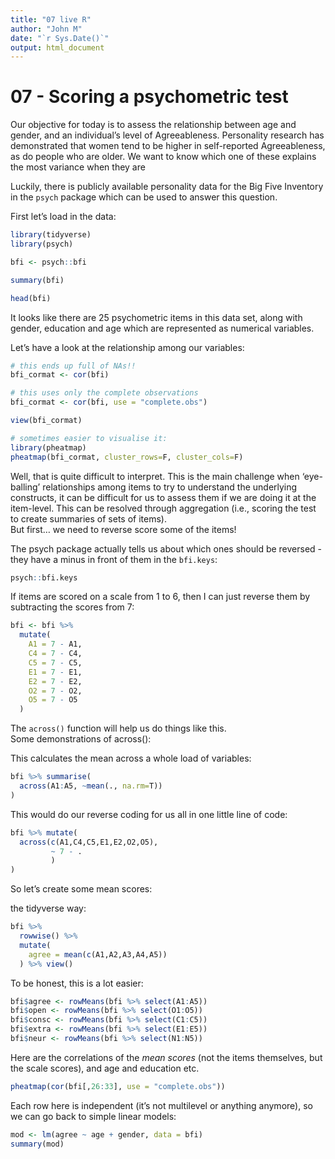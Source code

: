 ```yaml
---
title: "07 live R"
author: "John M"
date: "`r Sys.Date()`"
output: html_document
---
```



# 07 - Scoring a psychometric test

Our objective for today is to assess the relationship between age and gender, and an individual's level of Agreeableness. Personality research has demonstrated that women tend to be higher in self-reported Agreeableness, as do people who are older. We want to know which one of these explains the most variance when they are 

Luckily, there is publicly available personality data for the Big Five Inventory in the `psych` package which can be used to answer this question.

First let's load in the data:

```r
library(tidyverse)
library(psych)

bfi <- psych::bfi

summary(bfi)

head(bfi)
```

It looks like there are 25 psychometric items in this data set, along with gender, education and age which are represented as numerical variables.

Let's have a look at the relationship among our variables:

```r
# this ends up full of NAs!!
bfi_cormat <- cor(bfi)

# this uses only the complete observations
bfi_cormat <- cor(bfi, use = "complete.obs")

view(bfi_cormat)

# sometimes easier to visualise it:  
library(pheatmap)
pheatmap(bfi_cormat, cluster_rows=F, cluster_cols=F)
```

Well, that is quite difficult to interpret. This is the main challenge when 'eye-balling' relationships among items to try to understand the underlying constructs, it can be difficult for us to assess them if we are doing it at the item-level. This can be resolved through aggregation (i.e., scoring the test to create summaries of sets of items).  
But first... we need to reverse score some of the items!  


The psych package actually tells us about which ones should be reversed - they have a minus in front of them in the `bfi.keys`:
```r
psych::bfi.keys
```

If items are scored on a scale from 1 to 6, then I can just reverse them by subtracting the scores from 7:  

```r
bfi <- bfi %>% 
  mutate(
    A1 = 7 - A1,
    C4 = 7 - C4,
    C5 = 7 - C5,
    E1 = 7 - E1,
    E2 = 7 - E2,
    O2 = 7 - O2,
    O5 = 7 - O5
  )
```

The `across()` function will help us do things like this.  
Some demonstrations of across():  

This calculates the mean across a whole load of variables:
```r
bfi %>% summarise(
  across(A1:A5, ~mean(., na.rm=T))
)
```

This would do our reverse coding for us all in one little line of code:
```r
bfi %>% mutate(
  across(c(A1,C4,C5,E1,E2,O2,O5), 
         ~ 7 - .
         )
)
```


So let's create some mean scores:

the tidyverse way:
```r
bfi %>%
  rowwise() %>% 
  mutate(
    agree = mean(c(A1,A2,A3,A4,A5))
  ) %>% view()
```

To be honest, this is a lot easier:  
```r
bfi$agree <- rowMeans(bfi %>% select(A1:A5))
bfi$open <- rowMeans(bfi %>% select(O1:O5))
bfi$consc <- rowMeans(bfi %>% select(C1:C5))
bfi$extra <- rowMeans(bfi %>% select(E1:E5))
bfi$neur <- rowMeans(bfi %>% select(N1:N5))
```

Here are the correlations of the _mean scores_ (not the items themselves, but the scale scores), and age and education etc.
```r
pheatmap(cor(bfi[,26:33], use = "complete.obs"))
```

Each row here is independent (it's not multilevel or anything anymore), so we can go back to simple linear models:

```r
mod <- lm(agree ~ age + gender, data = bfi)
summary(mod)
```

